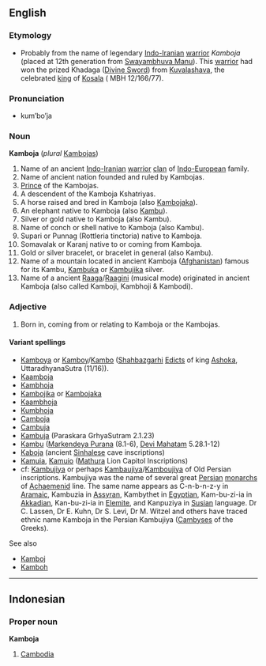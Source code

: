 {{wikipedia}}

==English==
===Etymology===
*Probably from the name of legendary [[Indo-Iranian]] [[warrior]] ''Kamboja'' (placed  at 12th generation from [[Swayambhuva Manu]]). This [[warrior]] had won the prized Khadaga ([[Divine Sword]]) from [[Kuvalashava]], the celebrated [[Monarch|king]]  of [[Kosala]] ( MBH 12/166/77).

===Pronunciation===
*kum’bo’ja

===Noun===
'''Kamboja'''  (''plural''  [[Kambojas]])

# Name of an ancient [[Indo-Iranian]] [[warrior]] [[clan]] of [[Indo-European]] family. 
# Name of ancient nation founded and ruled by Kambojas. 
# [[Monarch|Prince]] of the Kambojas. 
# A descendent of the Kamboja Kshatriyas.
# A horse raised and bred in Kamboja (also [[Kambojaka]]).
# An elephant native to Kamboja  (also [[Kambu]]).
# Silver or gold native to Kamboja (also Kambu).
# Name of conch or shell native to Kamboja (also Kambu).
# Supari or Punnag  (Rottleria tinctoria) native to Kamboja.
# Somavalak or Karanj native to or coming from Kamboja.
# Gold or silver bracelet, or bracelet in general (also Kambu).
# Name of a mountain located in ancient Kamboja ([[Afghanistan]]) famous for its Kambu, [[Kambuka]] or [[Kambujika]] silver.
# Name of a ancient [[Raaga]]/[[Raagini]] (musical mode) originated in ancient Kamboja (also called Kamboji, Kambhoji & Kambodi).

===Adjective===

# Born in, coming from or relating to Kamboja or the Kambojas.

====Variant spellings====
*[[Kamboya]] or [[Kamboy]]/[[Kambo]]  ([[Shahbazgarhi]] [[Edicts]] of king [[Ashoka]], UttaradhyanaSutra (11/16)).
*[[Kaamboja]]
*[[Kambhoja]]
*[[Kambojika]] or [[Kambojaka]]
*[[Kaambhoja]]
*[[Kumbhoja]]
*[[Camboja]]
*[[Cambuja]]
*[[Kambuja]] (Paraskara GrhyaSutram 2.1.23)
*[[Kambu]]  ([[Markendeya Purana]] (8.1-6), [[Devi Mahatam]] 5.28.1-12)
*[[Kaboja]] (ancient [[Sinhalese]] cave inscriptions)
*[[Kamuia]], [[Kamuio]] ([[Mathura]] Lion Capitol Inscriptions)
*cf: [[Kambujiya]] or perhaps [[Kambaujiya]]/[[Kamboujiya]] of Old Persian inscriptions. Kambujiya was the name of several great [[Persian]] [[monarchs]] of [[Achaemenid]] line. The same name appears as C-n-b-n-z-y in [[Aramaic]], Kambuzia in [[Assyran]], Kambythet in [[Egyptian]], Kam-bu-zi-ia in [[Akkadian]], Kan-bu-zi-ia in [[Elemite]], and Kanpuziya in [[Susian]] language. Dr C. Lassen, Dr E. Kuhn, Dr S. Levi, Dr M. Witzel and others have traced ethnic name Kamboja in the Persian Kambujiya ([[Cambyses]] of the Greeks).

See also 
*[[Kamboj]]
*[[Kamboh]]

----

==Indonesian==
===Proper noun===
'''Kamboja'''

# [[Cambodia]]